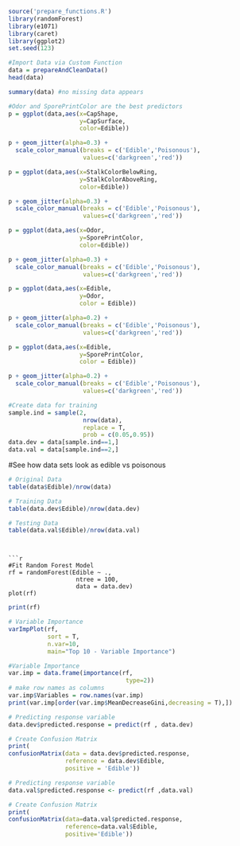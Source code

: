 
```r
source('prepare_functions.R')
library(randomForest)
library(e1071)
library(caret)
library(ggplot2)
set.seed(123) 
```
```r
#Import Data via Custom Function
data = prepareAndCleanData()
head(data)
```

```r
summary(data) #no missing data appears
```

```r
#Odor and SporePrintColor are the best predictors
p = ggplot(data,aes(x=CapShape, 
                    y=CapSurface, 
                    color=Edible))

p + geom_jitter(alpha=0.3) + 
  scale_color_manual(breaks = c('Edible','Poisonous'),
                     values=c('darkgreen','red'))
```
```r
p = ggplot(data,aes(x=StalkColorBelowRing, 
                    y=StalkColorAboveRing,
                    color=Edible))

p + geom_jitter(alpha=0.3) + 
  scale_color_manual(breaks = c('Edible','Poisonous'),
                     values=c('darkgreen','red'))
```

```r
p = ggplot(data,aes(x=Odor, 
                    y=SporePrintColor, 
                    color=Edible))

p + geom_jitter(alpha=0.3) + 
  scale_color_manual(breaks = c('Edible','Poisonous'),
                     values=c('darkgreen','red'))
```

```r
p = ggplot(data,aes(x=Edible, 
                    y=Odor, 
                    color = Edible))

p + geom_jitter(alpha=0.2) + 
  scale_color_manual(breaks = c('Edible','Poisonous'),
                     values=c('darkgreen','red'))
```

```r
p = ggplot(data,aes(x=Edible, 
                    y=SporePrintColor, 
                    color = Edible))

p + geom_jitter(alpha=0.2) + 
  scale_color_manual(breaks = c('Edible','Poisonous'),
                     values=c('darkgreen','red'))
```


```r
#Create data for training
sample.ind = sample(2, 
                     nrow(data),
                     replace = T,
                     prob = c(0.05,0.95))
data.dev = data[sample.ind==1,]
data.val = data[sample.ind==2,]
```


#See how data sets look as edible vs poisonous
```r
# Original Data
table(data$Edible)/nrow(data)
```

```r
# Training Data
table(data.dev$Edible)/nrow(data.dev)

```

```r
# Testing Data
table(data.val$Edible)/nrow(data.val)
```



```


```r
#Fit Random Forest Model
rf = randomForest(Edible ~ ., 
                   ntree = 100,
                   data = data.dev)
plot(rf)
```


```r
print(rf)
```


```r
# Variable Importance
varImpPlot(rf,
           sort = T,
           n.var=10,
           main="Top 10 - Variable Importance")
```


```r
#Variable Importance
var.imp = data.frame(importance(rf,
                                 type=2))
# make row names as columns
var.imp$Variables = row.names(var.imp)
print(var.imp[order(var.imp$MeanDecreaseGini,decreasing = T),])

```



```r
# Predicting response variable
data.dev$predicted.response = predict(rf , data.dev)

# Create Confusion Matrix
print(
confusionMatrix(data = data.dev$predicted.response,
                reference = data.dev$Edible,
                positive = 'Edible'))
```


```r
# Predicting response variable
data.val$predicted.response <- predict(rf ,data.val)

# Create Confusion Matrix
print(
confusionMatrix(data=data.val$predicted.response,
                reference=data.val$Edible,
                positive='Edible'))
```








